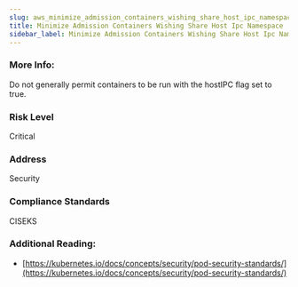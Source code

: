 ```yaml
---
slug: aws_minimize_admission_containers_wishing_share_host_ipc_namespace
title: Minimize Admission Containers Wishing Share Host Ipc Namespace
sidebar_label: Minimize Admission Containers Wishing Share Host Ipc Namespace
---
```


### More Info:

Do not generally permit containers to be run with the hostIPC flag set to true.

### Risk Level

Critical

### Address

Security

### Compliance Standards

CISEKS

### Additional Reading:

- [https://kubernetes.io/docs/concepts/security/pod-security-standards/](https://kubernetes.io/docs/concepts/security/pod-security-standards/) 


